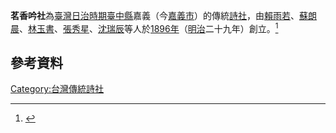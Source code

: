 {{expand|time=2017-02-17T01:06:35+00:00}}
'''茗香吟社'''為[[臺灣日治時期|臺灣日治時期]][[臺中縣_(日治時期)|臺中縣]]嘉義（今[[嘉義市|嘉義市]]）的傳統[[詩社|詩社]]，由[[賴雨若|賴雨若]]、[[蘇朗晨|蘇朗晨]]、[[林玉書_(醫生)|林玉書]]、[[張秀星|張秀星]]、[[沈瑞辰|沈瑞辰]]等人於[[1896年|1896年]]（[[明治|明治]]二十九年）創立。<ref>{{Cite web |url=http://xdcm.nmtl.gov.tw/twp/c/c01.htm |title=茗香吟社－台灣詩社資料庫 |access-date=2017-02-17 |archive-url=https://web.archive.org/web/20170605044317/http://xdcm.nmtl.gov.tw/twp/c/c01.htm |archive-date=2017-06-05 |dead-url=yes }}</ref>

==參考資料==
{{reflist}}
{{TW-hist-stub}}
[[Category:台灣傳統詩社|Category:台灣傳統詩社]]